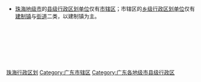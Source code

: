 [[Category:珠海行政区划|]]
[[Category:广东市辖区|Category:广东市辖区]]
[[Category:广东各地级市县级行政区|Category:广东各地级市县级行政区]]
{{catmore|珠海市}}

* [[珠海市|珠海地级市]]的[[县级行政区|县级行政区划单位]]仅有[[:Category:珠海市辖区|市辖区]]；市辖区的[[:Category:珠海乡级行政区划|乡级行政区划单位]]仅有[[:Category:珠海建制镇|建制镇]]与[[:Category:珠海街道_(行政区划)|街道]]二类，以建制镇为主。

<br>{{hideh
|Head = [[珠海市|珠海]][[:Category:珠海市辖区|各区]]所辖[[:Category:珠海街道_(行政区划)|街道]]与[[:Category:珠海建制镇|镇]]
|FrameStyle   = border:solid 1px #000080;
|HeadStyle    = text-align:center;background:transparent;
|ContentStyle = background: #99CCFF;
}}<br><br>
{{珠海市香洲区行政区划|state =expanded}}<br>
{{珠海市斗门区行政区划|state =expanded}}<br>
{{珠海市金湾区行政区划|state =expanded}}<br>
{{hidef}}